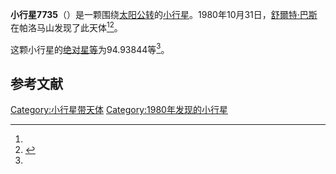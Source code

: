{{Infobox planet
| bgcolour = #FFFFC0
| name = 7735 Scorzelli
| symbol = 
| image = 
| caption = 
| discovery = yes
| discovery_ref = 
| discoverer = [[舒爾特·巴斯|舒爾特·巴斯]]
| discovery_site = [[帕洛马山|帕洛马山]] 
| discovered = 1980年10月31日
| designations = yes
| mp_name = 
| named_after = 
| alt_names = 1980 UL1/ 1962 WZ1 / 1989 SK5
| mp_category = [[主带小行星|主带小行星]]
| orbit_ref = <ref name="a">[http://ssd.jpl.nasa.gov/sbdb.cgi?sstr=7735 7735 Scorzelli] {{Wayback|url=http://ssd.jpl.nasa.gov/sbdb.cgi?sstr=7735 |date=20201124025322 }}，小行星數據庫瀏覽器（JPL Small-Body Database Browser）－[[美国国家航空航天局|美国国家航空航天局]]喷气推进实验室</ref>
| epoch = 2456400.5 (2013年4月18日更新)
| aphelion = {{convert|3.2139662|AU|km|3|abbr=on|lk=out}}
| perihelion = {{convert|2.3062804|AU|km|3|abbr=on}}
| semimajor = {{convert|2.7601233|AU|km|3|abbr=on}}
| eccentricity = 0.1644285
| period = 1674.908769 [[日|日]]<br />4.59[[儒略年|儒略年]]
| avg_speed = 
| inclination = 8.26131
| asc_node = 237.28382
| mean_anomaly = 
| arg_peri = 94.93844
| satellites = 
| physical_characteristics = yes
| dimensions = 
| mass = 
| density = 
| surface_grav = 
| escape_velocity = 
| sidereal_day = 
| axial_tilt = 
| pole_ecliptic_lat = 
| pole_ecliptic_lon = 
| albedo = 
| temperatures= 
| temp_name1 = 
| mean_temp_1 = 
| max_temp_1 = 
| temp_name2 = 
| max_temp_2 = 
| spectral_type = 
| abs_magnitude = 94.93844
}}

'''小行星7735'''（{{lang-en|7735 Scorzelli}}）是一颗围绕[[太阳|太阳]][[公转|公转]]的[[小行星|小行星]]。1980年10月31日，[[舒爾特·巴斯|舒爾特·巴斯]]在帕洛马山发现了此天体<ref name="a" /><ref>{{cite news|title=小行星列表|url=http://cfa-www.harvard.edu/iau/lists/NumberedMPs.txt|accessdate=2013-07-08|newspaper=哈佛大学|archive-date=2008-05-17|archive-url=https://web.archive.org/web/20080517010638/http://cfa-www.harvard.edu/iau/lists/NumberedMPs.txt|dead-url=no}}</ref>。

这颗小行星的[[绝对星等|绝对星等]]为94.93844等<ref name="a" />。

==参考文献==
{{reflist}}
{{Minor Planet Number|[[小行星7734|小行星7734]]|[[小行星7736|小行星7736]]}}

{{小天体}}

[[Category:小行星带天体|Category:小行星带天体]]
[[Category:1980年发现的小行星|Category:1980年发现的小行星]]

{{asteroid-stub}}